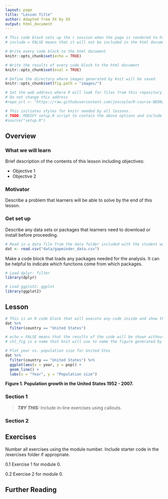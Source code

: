 ```yaml
---
layout: page
title: "Lesson Title"
author: Adapted from XX by XX
output: html_document
---
```


```r
# This code block sets up the r session when the page is rendered to html
# include = FALSE means that it will not be included in the html document

# Write every code block to the html document 
knitr::opts_chunk$set(echo = TRUE)

# Write the results of every code block to the html document 
knitr::opts_chunk$set(eval = TRUE)

# Define the directory where images generated by knit will be saved
knitr::opts_chunk$set(fig.path = "images/")

# Set the web address where R will look for files from this repository
# Do not change this address
#repo_url <- "https://raw.githubusercontent.com/jescoyle/R-course-NEON/master/"
```

```r
# This initiates styles for knitr needed by all lessons.
# TODO: MODIFY setup.R script to contain the above options and include data specifically for this NEON tutorial
#source("setup.R")
```

## Overview
### What we will learn

Brief description of the contents of this lesson including objectives:

- Objective 1
- Objective 2

### Motivator

Describe a problem that learners will be able to solve by the end of this lesson.

### Get set up

Describe any data sets or packages that learners need to download or install before proceeding.

```r
# Read in a data file from the data folder included with the student workbook
dat <- read.csv("data/gapminder_data.csv")
```

Make a code block that loads any packages needed for the analysis. It can be helpful to indicate which functions come from which packages.

```r

# Load dplyr: filter
library(dplyr)

# Load ggplot2: ggplot
library(ggplot2)

```

## Lesson


```r
# This is an R code block that will execute any code inside and show the results.
dat %>%
  filter(country == "United States")

```



```r
# echo = FALSE means that the results of the code will be shown without the code.
# chl_fig is a name that knit will use to name the figure generated by this code chunk

# Plot year vs. population size for United Stes
dat %>%
  filter(country == "United States") %>%
  ggplot(aes(x = year, y = pop)) +
  geom_line() +
  labs(x = "Year", y = "Population size")

```

**Figure 1. Population growth in the United States 1952 - 2007.** 

### Section 1


> ***TRY THIS:*** Include in-line exercises using callouts.

### Section 2


## Exercises

Number all exercises using the module number. Include starter code in the /exercises folder if appropriate.

0.1 Exercise 1 for module 0.

0.2 Exercise 2 for module 0.



## Further Reading

